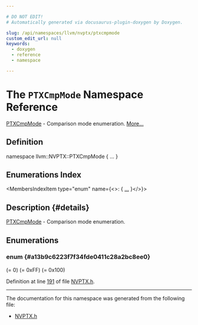 ```yaml
---

# DO NOT EDIT!
# Automatically generated via docusaurus-plugin-doxygen by Doxygen.

slug: /api/namespaces/llvm/nvptx/ptxcmpmode
custom_edit_url: null
keywords:
  - doxygen
  - reference
  - namespace

---
```





# The `PTXCmpMode` Namespace Reference

<DoxygenPage pluginConfig={pluginConfig}>

<a href="/docs/api/namespaces/llvm/nvptx/ptxcmpmode">PTXCmpMode</a> - Comparison mode enumeration. <a href="#details">More...</a>

## Definition

<CodeBlock>namespace llvm::NVPTX::PTXCmpMode &#123; ... &#125;</CodeBlock>

## Enumerations Index

<MembersIndex>

<MembersIndexItem
  type="enum"
  name={<>:  &#123; <a href="#a13b9c6223f7f34fde0411c28a2bc8ee0">...</a> &#125;</>}>
</MembersIndexItem>

</MembersIndex>

## Description {#details}

<a href="/docs/api/namespaces/llvm/nvptx/ptxcmpmode">PTXCmpMode</a> - Comparison mode enumeration.

<SectionDefinition>

## Enumerations

### enum  {#a13b9c6223f7f34fde0411c28a2bc8ee0}

<MemberDefinition
  prototype="enum llvm::NVPTX::PTXCmpMode::CmpMode ">

<EnumerationList title="Enumeration values">

<Link id="a13b9c6223f7f34fde0411c28a2bc8ee0a95a112fe7edf18c283c77bc3efbac271" />
<EnumerationListItem name="EQ">
 (= 0)
</EnumerationListItem>

<Link id="a13b9c6223f7f34fde0411c28a2bc8ee0a232e3ed0d438bc5b5d04be6b10ede062" />
<EnumerationListItem name="NE">

</EnumerationListItem>

<Link id="a13b9c6223f7f34fde0411c28a2bc8ee0a917330a4b818fee6aa57b78229cd8cb9" />
<EnumerationListItem name="LT">

</EnumerationListItem>

<Link id="a13b9c6223f7f34fde0411c28a2bc8ee0ad0cb6878fca84c807d3bbf5b6db7c2c8" />
<EnumerationListItem name="LE">

</EnumerationListItem>

<Link id="a13b9c6223f7f34fde0411c28a2bc8ee0a500606b24afd32dddd744668203e0844" />
<EnumerationListItem name="GT">

</EnumerationListItem>

<Link id="a13b9c6223f7f34fde0411c28a2bc8ee0a209408ccb79d7d053b49afd27a864c48" />
<EnumerationListItem name="GE">

</EnumerationListItem>

<Link id="a13b9c6223f7f34fde0411c28a2bc8ee0aec0e060810c296828df5ef91f837cc34" />
<EnumerationListItem name="LO">

</EnumerationListItem>

<Link id="a13b9c6223f7f34fde0411c28a2bc8ee0a2036bf073ac9808f2a91d1d0a8c46c78" />
<EnumerationListItem name="LS">

</EnumerationListItem>

<Link id="a13b9c6223f7f34fde0411c28a2bc8ee0afae14537ddfd57bef4bdd061a18b52d8" />
<EnumerationListItem name="HI">

</EnumerationListItem>

<Link id="a13b9c6223f7f34fde0411c28a2bc8ee0adcc6f0db88848479e5ff392e0ef14345" />
<EnumerationListItem name="HS">

</EnumerationListItem>

<Link id="a13b9c6223f7f34fde0411c28a2bc8ee0a3b2b04c56b3656982e567cdbdb55ae59" />
<EnumerationListItem name="EQU">

</EnumerationListItem>

<Link id="a13b9c6223f7f34fde0411c28a2bc8ee0aba81ab23b0cd29030778cf451227e560" />
<EnumerationListItem name="NEU">

</EnumerationListItem>

<Link id="a13b9c6223f7f34fde0411c28a2bc8ee0a1bcf28497855f4e05ef5f76f1923a6b7" />
<EnumerationListItem name="LTU">

</EnumerationListItem>

<Link id="a13b9c6223f7f34fde0411c28a2bc8ee0afde8aad84dc143cdddd37459c9530ab5" />
<EnumerationListItem name="LEU">

</EnumerationListItem>

<Link id="a13b9c6223f7f34fde0411c28a2bc8ee0acf846f2e27af83da4cdfd2de6d922876" />
<EnumerationListItem name="GTU">

</EnumerationListItem>

<Link id="a13b9c6223f7f34fde0411c28a2bc8ee0a2f10cfe93bda926b5a6912d5fdf67f8d" />
<EnumerationListItem name="GEU">

</EnumerationListItem>

<Link id="a13b9c6223f7f34fde0411c28a2bc8ee0a599ad87701c1a00f5252b9c168956b07" />
<EnumerationListItem name="NUM">

</EnumerationListItem>

<Link id="a13b9c6223f7f34fde0411c28a2bc8ee0aad5a4067b2200b72a4dd80587e609f4d" />
<EnumerationListItem name="NotANumber">

</EnumerationListItem>

<Link id="a13b9c6223f7f34fde0411c28a2bc8ee0aff8fa3951685e03f1c35a0485177bce5" />
<EnumerationListItem name="BASE_MASK">
 (= 0xFF)
</EnumerationListItem>

<Link id="a13b9c6223f7f34fde0411c28a2bc8ee0a758150fd7bba5b66467c54d6b19ad955" />
<EnumerationListItem name="FTZ_FLAG">
 (= 0x100)
</EnumerationListItem>

</EnumerationList>

Definition at line <a href="/docs/api/files/lib/lib/target/lib/target/nvptx/nvptx-h/#l00191">191</a> of file <a href="/docs/api/files/lib/lib/target/lib/target/nvptx/nvptx-h">NVPTX.h</a>.
</MemberDefinition>

</SectionDefinition>

<hr/>

The documentation for this namespace was generated from the following file:

<ul>
<li><a href="/docs/api/files/lib/lib/target/lib/target/nvptx/nvptx-h">NVPTX.h</a></li>
</ul>

</DoxygenPage>
